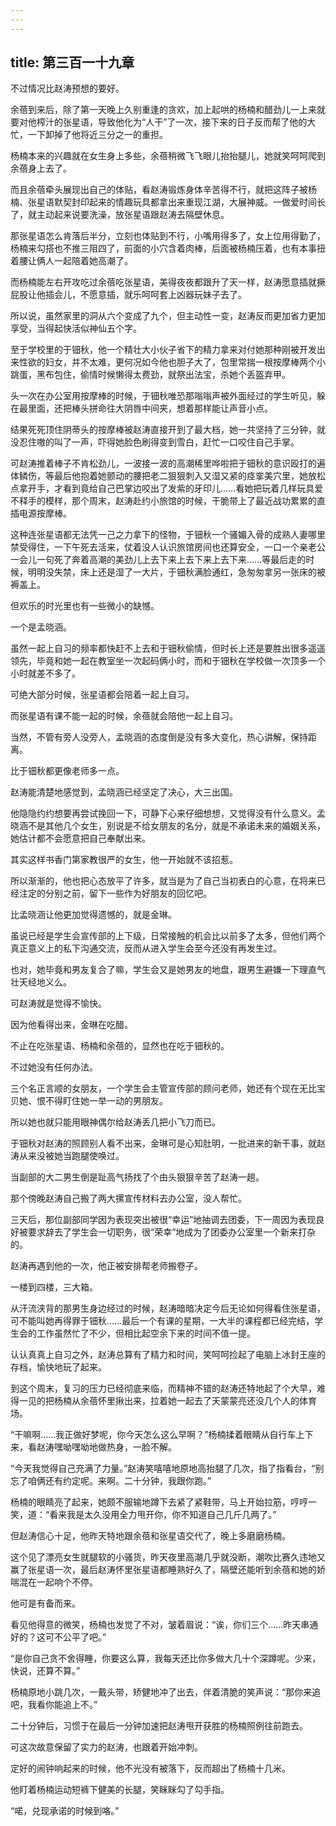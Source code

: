 ```yaml
---
---
---
```

title: 第三百一十九章
---



不过情况比赵涛预想的要好。

余蓓到来后，除了第一天晚上久别重逢的贪欢，加上起哄的杨楠和醋劲儿一上来就要对他榨汁的张星语，导致他化为“人干”了一次，接下来的日子反而帮了他的大忙，一下卸掉了他将近三分之一的重担。

杨楠本来的兴趣就在女生身上多些，余蓓稍微飞飞眼儿抬抬腿儿，她就笑呵呵爬到余蓓身上去了。

而且余蓓牵头展现出自己的体贴，看赵涛锻炼身体辛苦得不行，就把这阵子被杨楠、张星语默契封印起来的情趣玩具都拿出来重现江湖，大展神威。一做爱时间长了，就主动起来说要洗澡，放张星语跟赵涛去隔壁休息。

那张星语怎么肯落后半分，立刻也体贴到不行，小嘴用得多了，女上位用得勤了，杨楠来勾搭也不推三阻四了，前面的小穴含着肉棒，后面被杨楠压着，也有本事扭着腰让俩人一起陪着她高潮了。

而杨楠能左右开攻吃过余蓓吃张星语，美得夜夜都跟升了天一样，赵涛愿意插就撅屁股让他插会儿，不愿意插，就乐呵呵套上凶器玩妹子去了。

所以说，虽然家里的洞从六个变成了九个，但主动性一变，赵涛反而更加省力更加享受，当得起快活似神仙五个字。

至于学校里的于钿秋，他一个精壮大小伙子省下的精力拿来对付她那种刚被开发出来性欲的妇女，并不太难，更何况如今他也胆子大了，包里常揣一根按摩棒两个小跳蛋，黑布包住，偷情时候懒得太费劲，就祭出法宝，杀她个丢盔弃甲。

头一次在办公室用按摩棒的时候，于钿秋唯恐那嗡嗡声被外面经过的学生听见，躲在最里面，还把棒头拼命往大阴唇中间夹，想着那样能让声音小点。

结果死死顶住阴蒂头的按摩棒被赵涛直接开到了最大档，她一共坚持了三分钟，就没忍住嗷的叫了一声，吓得她脸色刷得变到雪白，赶忙一口咬住自己手掌。

可赵涛推着棒子不肯松劲儿，一波接一波的高潮稀里哗啦把于钿秋的意识殴打的遍体鳞伤，等最后他抱着她颤动的腰把老二狠狠刺入又湿又紧的痉挛美穴里，她放松点拿开手，才看到竟给自己巴掌边咬出了发紫的牙印儿……看她把玩着几样玩具爱不释手的模样，那个周末，赵涛赴约小旅馆的时候，干脆带上了最近战功累累的直插电源按摩棒。

这种连张星语都无法凭一己之力拿下的怪物，于钿秋一个骚媚入骨的成熟人妻哪里禁受得住，一下午死去活来，仗着没人认识旅馆房间也还算安全，一口一个亲老公一会儿一句死了奔着高潮的美劲儿上去下来上去下来上去下来……等最后走的时候，明明没失禁，床上还是湿了一大片，于钿秋满脸通红，急匆匆拿另一张床的被褥盖上。

但欢乐的时光里也有一些微小的缺憾。

一个是孟晓涵。

虽然一起上自习的频率都快赶不上去和于钿秋偷情，但时长上还是要胜出很多遥遥领先，毕竟和她一起在教室坐一次起码俩小时，而和于钿秋在学校做一次顶多一个小时就差不多了。

可绝大部分时候，张星语都会陪着一起上自习。

而张星语有课不能一起的时候，余蓓就会陪他一起上自习。

当然，不管有旁人没旁人，孟晓涵的态度倒是没有多大变化，热心讲解，保持距离。

比于钿秋都更像老师多一点。

赵涛能清楚地感觉到，孟晓涵已经坚定了决心，大三出国。

他隐隐约约想要再尝试挽回一下，可静下心来仔细想想，又觉得没有什么意义。孟晓涵不是其他几个女生，别说是不给女朋友的名分，就是不承诺未来的婚姻关系，她估计都不会愿意把自己奉献出来。

其实这样书香门第家教很严的女生，他一开始就不该招惹。

所以渐渐的，他也把心态放平了许多，就当是为了自己当初表白的心意，在将来已经注定的分别之前，留下一些作为好朋友的回忆吧。

比孟晓涵让他更加觉得遗憾的，就是金琳。

虽说已经是学生会宣传部的上下级，日常接触的机会比以前多了太多，但他们两个真正意义上的私下沟通交流，反而从进入学生会至今还没有再发生过。

也对，她毕竟和男友复合了嘛，学生会又是她男友的地盘，跟男生避嫌一下理直气壮天经地义么。

可赵涛就是觉得不愉快。

因为他看得出来，金琳在吃醋。

不止在吃张星语、杨楠和余蓓的，显然也在吃于钿秋的。

不过她没有任何办法。

三个名正言顺的女朋友，一个学生会主管宣传部的顾问老师，她还有个现在无比宝贝她、恨不得盯住她一举一动的男朋友。

所以她也就只能用眼神偶尔给赵涛丢几把小飞刀而已。

于钿秋对赵涛的照顾别人看不出来，金琳可是心知肚明，一批进来的新干事，就赵涛从来没被她当跑腿使唤过。

当副部的大二男生倒是趾高气扬找了个由头狠狠辛苦了赵涛一趟。

那个傍晚赵涛自己搬了两大摞宣传材料去办公室，没人帮忙。

三天后，那位副部同学因为表现突出被很“幸运”地抽调去团委，下一周因为表现良好被要求辞去了学生会一切职务，很“荣幸”地成为了团委办公室里一个新来打杂的。

赵涛再遇到他的一次，他正被安排帮老师搬卷子。

一楼到四楼，三大箱。

从汗流浃背的那男生身边经过的时候，赵涛暗暗决定今后无论如何得看住张星语，可不能叫她再得罪于钿秋……最后一个有课的星期，一大半的课程都已经完结，学生会的工作虽然忙了不少，但相比起空余下来的时间不值一提。

认认真真上自习之外，赵涛总算有了精力和时间，笑呵呵捡起了电脑上冰封王座的存档，愉快地玩了起来。

到这个周末，复习的压力已经彻底来临，而精神不错的赵涛还特地起了个大早，难得一见的把杨楠从余蓓怀里揪出来，拉着她一起去了天蒙蒙亮还没几个人的体育场。

“干嘛啊……我正做好梦呢，你今天怎么这么早啊？”杨楠揉着眼睛从自行车上下来，看赵涛嘿呦嘿呦地做热身，一脸不解。

“今天我觉得自己充满了力量。”赵涛笑嘻嘻地原地高抬腿了几次，指了指看台，“别忘了咱俩还有约定呢。来啊。二十分钟，我跟你跑。”

杨楠的眼睛亮了起来，她颇不服输地蹲下去紧了紧鞋带，马上开始拉筋，哼哼一笑，道：“看来我是太久没用全力甩开你，你不知道自己几斤几两了。”

但赵涛信心十足，他昨天特地跟余蓓和张星语交代了，晚上多磨磨杨楠。

这个见了漂亮女生就腿软的小骚货，昨天夜里高潮几乎就没断，潮吹比赛久违地又赢了张星语一次，最后赵涛怀里张星语都睡熟好久了，隔壁还能听到余蓓和她的娇喘混在一起响个不停。

他可是有备而来。

看见他得意的微笑，杨楠也发觉了不对，皱着眉说：“诶，你们三个……昨天串通好的？这可不公平了吧。”

“是你自己贪不舍得睡，你要这么算，我每天还比你多做大几十个深蹲呢。少来，快说，还算不算。”

杨楠原地小跳几次，一戴头带，矫健地冲了出去，伴着清脆的笑声说：“那你来追吧，我看你能追上不。”

二十分钟后，习惯于在最后一分钟加速把赵涛甩开获胜的杨楠照例往前跑去。

可这次故意保留了实力的赵涛，也跟着开始冲刺。

定好的闹钟响起来的时候，他不光没有被落下，反而超出了杨楠十几米。

他盯着杨楠运动短裤下健美的长腿，笑眯眯勾了勾手指。

“喏，兑现承诺的时候到咯。”